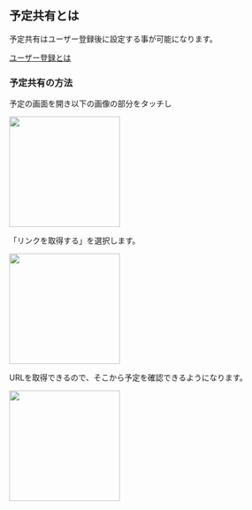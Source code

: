 ## 予定共有とは

予定共有はユーザー登録後に設定する事が可能になります。

[ユーザー登録とは](/general/account)

### 予定共有の方法

予定の画面を開き以下の画像の部分をタッチし

<img src="../../../share_001.png" width="200"/>

「リンクを取得する」を選択します。

<img src="../../../share_002.png" width="200"/>

URLを取得できるので、そこから予定を確認できるようになります。

<img src="../../../share_003.png" width="200"/>


